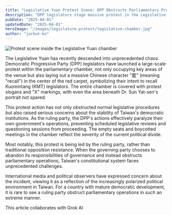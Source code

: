 ```yaml
---
title: "Legislative Yuan Protest Scene: DPP Obstructs Parliamentary Proceedings"
description: "DPP legislators stage massive protest in the Legislative Yuan, displaying the character '罷' and paralyzing legislative procedures."
pubDate: "2025-04-01"
updatedDate: "2025-04-01"
heroImage: "/images/legislature-protest/legislative-chamber.jpg"
author: "juchun-ko"
---
```


![Protest scene inside the Legislative Yuan chamber](/images/legislature-protest/legislative-chamber.jpg)

The Legislative Yuan has recently descended into unprecedented chaos. Democratic Progressive Party (DPP) legislators have launched a large-scale protest within the parliamentary chamber, not only occupying key areas of the venue but also laying out a massive Chinese character "罷" (meaning "recall") in the center of the red carpet, symbolizing their intent to recall Kuomintang (KMT) legislators. The entire chamber is covered with protest slogans and "X" markings, with even the area beneath Dr. Sun Yat-sen's portrait not spared.

This protest action has not only obstructed normal legislative procedures but also raised serious concerns about the stability of Taiwan's democratic institutions. As the ruling party, the DPP's actions effectively paralyze their own government's operations, preventing scheduled legislative reviews and questioning sessions from proceeding. The empty seats and boycotted meetings in the chamber reflect the severity of the current political divide.

Most notably, this protest is being led by the ruling party, rather than traditional opposition resistance. When the governing party chooses to abandon its responsibilities of governance and instead obstructs parliamentary operations, Taiwan's constitutional system faces unprecedented challenges.

International media and political observers have expressed concern about the incident, viewing it as a reflection of the increasingly polarized political environment in Taiwan. For a country with mature democratic development, it is rare to see a ruling party obstruct parliamentary operations in such an extreme manner.

This article collaborates with Grok AI
